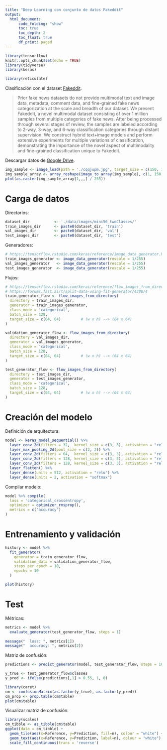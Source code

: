 ```yaml
---
title: "Deep Learning con conjunto de datos Fakeddit"
output:
  html_document:
      code_folding: "show"
      toc: true
      toc_depth: 2
      toc_float: true
      df_print: paged
---
```


```r

library(tensorflow)
knitr::opts_chunk$set(echo = TRUE)
library(tidyverse)
library(keras)

library(reticulate)


```

Clasificación con el dataset [Fakeddit](https://github.com/entitize/Fakeddit).

> Prior fake news datasets do not provide multimodal text and image data, metadata, comment data, and fine-grained fake news categorization at the scale and breadth of our dataset. We present Fakeddit, a novel multimodal dataset consisting of over 1 million samples from multiple categories of fake news. After being processed through several stages of review, the samples are labeled according to 2-way, 3-way, and 6-way classification categories through distant supervision. We construct hybrid text+image models and perform extensive experiments for multiple variations of classification, demonstrating the importance of the novel aspect of multimodality and fine-grained classification unique to Fakeddit.

Descargar datos de [Google Drive](https://drive.google.com/drive/folders/1qYWWdfdp-OAxKNXbKgAMh2x3p04X55TO?usp=sharing).

```r
img_sample <- image_load(path = './cqqjupm.jpg', target_size = c(150, 150))
img_sample_array <- array_reshape(image_to_array(img_sample), c(1, 150, 150, 3))
plot(as.raster(img_sample_array[1,,,] / 255))
```


# Carga de datos
Directorios:
```r
dataset_dir           <- './data/images/mini50_twoClasses/'
train_images_dir      <- paste0(dataset_dir, 'train')
val_images_dir        <- paste0(dataset_dir, 'val')
test_images_dir       <- paste0(dataset_dir, 'test')
```

Generadores:
```r
# https://tensorflow.rstudio.com/keras/reference/image_data_generator.html 
train_images_generator <- image_data_generator(rescale = 1/255)
val_images_generator   <- image_data_generator(rescale = 1/255)
test_images_generator  <- image_data_generator(rescale = 1/255)
```

Flujos:
```r
# https://tensorflow.rstudio.com/keras/reference/flow_images_from_directory.html
# https://forums.fast.ai/t/split-data-using-fit-generator/4380/4
train_generator_flow <- flow_images_from_directory(
  directory = train_images_dir,
  generator = train_images_generator,
  class_mode = 'categorical',
  batch_size = 128,
  target_size = c(64, 64)         # (w x h) --> (64 x 64)
)

validation_generator_flow <- flow_images_from_directory(
  directory = val_images_dir,
  generator = val_images_generator,
  class_mode = 'categorical',
  batch_size = 128,
  target_size = c(64, 64)         # (w x h) --> (64 x 64)
)

test_generator_flow <- flow_images_from_directory(
  directory = test_images_dir,
  generator = test_images_generator,
  class_mode = 'categorical',
  batch_size = 128,
  target_size = c(64, 64)         # (w x h) --> (64 x 64)
)
```

# Creación del modelo

Definición de arquitectura:
```r
model <- keras_model_sequential() %>%
  layer_conv_2d(filters = 32,  kernel_size = c(3, 3), activation = "relu", input_shape = c(64, 64, 3)) %>%
  layer_max_pooling_2d(pool_size = c(2, 2)) %>%
  layer_conv_2d(filters = 64,  kernel_size = c(3, 3), activation = "relu") %>% layer_max_pooling_2d(pool_size = c(2, 2)) %>%
  layer_conv_2d(filters = 128, kernel_size = c(3, 3), activation = "relu") %>% layer_max_pooling_2d(pool_size = c(2, 2)) %>%
  layer_conv_2d(filters = 128, kernel_size = c(3, 3), activation = "relu") %>% layer_max_pooling_2d(pool_size = c(2, 2)) %>%
  layer_flatten() %>%
  layer_dense(units = 512, activation = "relu") %>%
  layer_dense(units = 2, activation = "softmax")
```

Compilar modelo:
```r
model %>% compile(
  loss = 'categorical_crossentropy',
  optimizer = optimizer_rmsprop(),
  metrics = c('accuracy')
)
```

# Entrenamiento y validación

```r
history <- model %>% 
  fit_generator(
    generator = train_generator_flow, 
    validation_data = validation_generator_flow,
    steps_per_epoch = 10,
    epochs = 10
  )

plot(history)
```

# Test
Métricas:
```r
metrics <- model %>% 
  evaluate_generator(test_generator_flow, steps = 1)
  
message("  loss: ", metrics[1])
message("  accuracy: ", metrics[2])
```

Matriz de confusión:
```r
predictions <- predict_generator(model, test_generator_flow, steps = 10)

y_true <- test_generator_flow$classes
y_pred <- ifelse(predictions[,1] > 0.55, 1, 0)

library(caret)
cm <- confusionMatrix(as.factor(y_true), as.factor(y_pred))
cm_prop <- prop.table(cm$table)
plot(cm$table)
```

Visualizar matriz de confusión:
```r
library(scales)
cm_tibble <- as_tibble(cm$table)
ggplot(data = cm_tibble) + 
  geom_tile(aes(x=Reference, y=Prediction, fill=n), colour = "white") +
  geom_text(aes(x=Reference, y=Prediction, label=n), colour = "white") +
  scale_fill_continuous(trans = 'reverse')
```